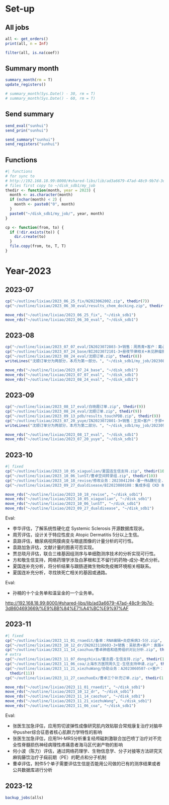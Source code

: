 
# Set-up

## All jobs

```r
all <- get_orders()
print(all, n = Inf)

filter(all, is.na(coef))
```

## Summary month

```r
summary_month(rm = T)
update_registers()

# summary_month(Sys.Date() - 30, rm = T)
# summary_month(Sys.Date() - 60, rm = T)
```

## Send summary

```r
send_eval("sunhui")
send_prin("sunhui")

send_summary("sunhui")
send_registers("sunhui")
```

## Functions

```r
#| functions
# for sync to
# http://192.168.18.99:8000/#shared-libs/lib/ad3a6679-47ad-48c9-9b7d-3d8604693669/%E9%BB%84%E7%A4%BC%E9%97%AF
# files first copy to ~/disk_sdb1/my_job
thedir <- function(month, year = 2023) {
  month <- as.character(month)
  if (nchar(month) < 2) {
    month <- paste0("0", month)
  }
  paste0("~/disk_sdb1/my_job/", year, month)
}

cp <- function(from, to) {
  if (!dir.exists(to)) {
    dir.create(to)
  }
  file.copy(from, to, T, T)
}
```

# Year-2023

## 2023-07

```r
cp("~/outline/lixiao/2023_06_25_fix/N2023062002.zip", thedir(7))
cp("~/outline/lixiao/2023_06_30_eval/results_chem_docking.zip", thedir(7))

move_rds("~/outline/lixiao/2023_06_25_fix", "~/disk_sdb1")
move_rds("~/outline/lixiao/2023_06_30_eval", "~/disk_sdb1")
```

## 2023-08

```r
cp("~/outline/lixiao/2023_07_07_eval/IN2023072803-3+销售：周燕青+客户：戴心怡+斑痕增生+生信分析.zip", thedir(8))
cp("~/outline/lixiao/2023_07_24_base/BI2023072101-3+昼夜节律相关+未见肿瘤报道+预后关联单细胞分析+3-5分.zip", thedir(8))
cp("~/outline/lixiao/2023_08_24_eval/沈顺订单.zip", thedir(8))
writeLines("沈顺订单分为两部分，本月为第一部分。", "~/disk_sdb1/my_job/202308/ps.txt")

move_rds("~/outline/lixiao/2023_07_24_base", "~/disk_sdb1")
move_rds("~/outline/lixiao/2023_07_07_eval", "~/disk_sdb1")
move_rds("~/outline/lixiao/2023_08_24_eval", "~/disk_sdb1")
```

## 2023-09

```r
cp("~/outline/lixiao/2023_08_17_eval/白晓霞订单.zip", thedir(9))
cp("~/outline/lixiao/2023_08_24_eval/沈顺订单.zip", thedir(9))
cp("~/outline/lixiao/2023_09_13_pdb/results_touchPDB.zip", thedir(9))
cp("~/outline/lixiao/2023_07_20_yuye/IN2023072801-3+销售：王双+客户：于骅+恶性肿瘤肌少症+2-3分.zip", thedir(9))
writeLines("沈顺订单分为两部分，本月为第二部分。", "~/disk_sdb1/my_job/202309/ps.txt")

move_rds("~/outline/lixiao/2023_08_17_eval", "~/disk_sdb1")
move_rds("~/outline/lixiao/2023_07_20_yuye", "~/disk_sdb1")
```

## 2023-10

```r
#| fixed
cp("~/outline/lixiao/2023_10_05_xiaguolian/夏国连生信支持.zip", thedir(10))
cp("~/outline/lixiao/2023_10_06_lunST/曹卓空间转录组.zip", thedir(10))
cp("~/outline/lixiao/2023_10_18_revise/修改业务：2023041204-潘一伟&魏伦全.zip", thedir(10))
cp("~/outline/lixiao/2023_09_27_dualdisease/BI2023080108：集成多组 CKD 单细胞数据集发现 IgA 相比于其它 CKD 的与 RCC 之间转化的更高风险.zip", thedir(10))

move_rds("~/outline/lixiao/2023_10_18_revise", "~/disk_sdb1")
move_rds("~/outline/lixiao/2023_10_05_xiaguolian", "~/disk_sdb1")
move_rds("~/outline/lixiao/2023_10_06_lunST", "~/disk_sdb1")
move_rds("~/outline/lixiao/2023_09_27_dualdisease", "~/disk_sdb1")
```

Eval:

- 李华评估，了解系统性硬化症 Systemic Sclerosis 开源数据库现状。
- 周芳评估，设计关于特应性皮炎 Atopic Dermatitis 5分以上生信。
- 袁路评估，糖尿病视网膜病变与眼底图像的计量分析的可行性。
- 袁路加急评估，文献计量的图表可否实现。
- 贾总晓月评估，联合三维基因组测序与单细胞测序技术的分析实现可行性。
- 方和敬生信支持，网络药理学涉及白茅根和王不留行的药物-成分-靶点分析。
- 夏国连补充分析，将分析结果与跟肠道微生物和免疫微环境相关相联系。
- 夏国连补充分析，寻找铁死亡相关的基因或通路。

Eval:

- 孙楠的十个业务单和温呈金的一个业务单。

<http://192.168.18.99:8000/#shared-libs/lib/ad3a6679-47ad-48c9-9b7d-3d8604693669/%E9%BB%84%E7%A4%BC%E9%97%AF>

## 2023-11

```r
#| fixed
cp("~/outline/lixiao/2023_11_01_rnaedit/备单：RNA编辑+炎症疾病3-5分.zip", thedir(11))
cp("~/outline/lixiao/2023_10_12_dr/IN2023110603-3+销售：吴航贵+客户：袁路+糖尿病视网膜病变+生信分析3-4分.zip", thedir(11))
cp("~/outline/lixiao/2023_11_14_caozhuo/曹卓肺癌和癌旁组织对比分析.zip", thedir(11))
# extra
cp("~/outline/lixiao/2023_11_07_dongzhixia/董志霞-生信支持.zip", thedir(11))
cp("~/outline/lixiao/2023_11_06_coa/上海东方医院周久立-生信支持申请.zip", thedir(11))
cp("~/outline/lixiao/2023_11_21_xiezhuWang/协助业务：A2023060507-c+客户：王益斐+销售：龙艳+脓毒症肠损伤+2-3分-生信分析.zip",
  thedir(11))
cp("~/outline/lixiao/2023_11_27_caozhuoEx/曹卓三个补充订单.zip", thedir(11))

move_rds("~/outline/lixiao/2023_11_01_rnaedit", "~/disk_sdb1")
move_rds("~/outline/lixiao/2023_10_12_dr", "~/disk_sdb1")
move_rds("~/outline/lixiao/2023_11_14_caozhuo", "~/disk_sdb1")
move_rds("~/outline/lixiao/2023_11_21_xiezhuWang", "~/disk_sdb1")
move_rds("~/outline/lixiao/2023_11_06_coa", "~/disk_sdb1")
```

Eval:

- 张医生加急评估，应用剪切波弹性成像研究肌内效贴联合常规康复治疗对脑卒中pusher综合征患者核心肌群力学特性的影响
- 张医生加急评估，应用1H-MRS分析重复经颅磁刺激联合加巴喷丁治疗对不完全性脊髓损伤神经病理性疼痛患者海马区代谢产物的影响
- 何小波（陈力）评估，通过网络药理学、生物信息学、分子对接等方法研究天麻钩藤饮治疗子痫前期（PE）的靶点和分子机制
- 曹卓评估，附件5个单子需要评估生信是否能用公司做的已有的测序结果或者公共数据库进行分析

## 2023-12

```r
backup_jobs(alls)
```

